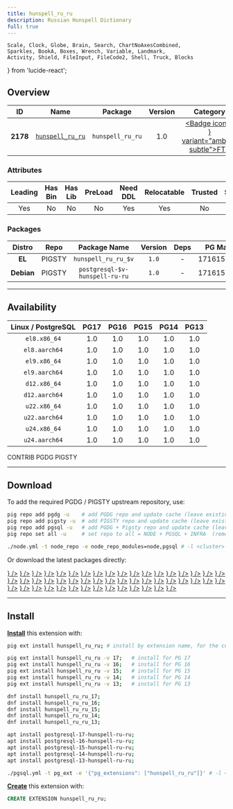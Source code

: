 ```yaml
---
title: hunspell_ru_ru
description: Russian Hunspell Dictionary
full: true
---
```


    Scale, Clock, Globe, Brain, Search, ChartNoAxesCombined,
    Sparkles, BookA, Boxes, Wrench, Variable, Landmark,
    Activity, Shield, FileInput, FileCode2, Shell, Truck, Blocks
} from 'lucide-react';

## Overview

| <TooltipIconButton tooltip="Extension unique identifier" side="top">ID</TooltipIconButton> | <TooltipIconButton tooltip="Extension name" side="top">Name</TooltipIconButton> | <TooltipIconButton tooltip="Package name for installation" side="top">Package</TooltipIconButton> | <TooltipIconButton tooltip="Latest available extension version" side="top">Version</TooltipIconButton> | <TooltipIconButton tooltip="Extension category" side="top">Category</TooltipIconButton> | <TooltipIconButton tooltip="Open source license" side="top">License</TooltipIconButton> | <TooltipIconButton tooltip="Programming language" side="top">Lang</TooltipIconButton> |
|:--------:|:--------:|:----------:|:--------------:|:---------------------------------------:|:------------------------------------------------------:|:----:|
| **2178** | [`hunspell_ru_ru`](https://github.com/postgrespro/hunspell_dicts) | `hunspell_ru_ru` | 1.0 | <a href="/ext/fts" className="no-underline"><Badge icon={<Search />} variant="amber-subtle">FTS</Badge></a> | <a href="/ext/list/license#postgresql" className="no-underline"><Badge icon={<Scale />} variant="blue-subtle">PostgreSQL</Badge></a> | <a href="/ext/list/lang#data"><Badge icon={<FileCode2 />} variant="teal-subtle">Data</Badge></a> |

### Attributes

| <TooltipIconButton tooltip="The Primary Leading extension in the Package" side="top">Leading</TooltipIconButton> | <TooltipIconButton tooltip="Contains binary utils" side="top">Has Bin</TooltipIconButton> | <TooltipIconButton tooltip="Contains .so shared library files" side="top">Has Lib</TooltipIconButton> | <TooltipIconButton tooltip="Requires preloading via shared_preload_libraries" side="top">PreLoad</TooltipIconButton> | <TooltipIconButton tooltip="Requires CREATE EXTENSION DDL command" side="top">Need DDL</TooltipIconButton> | <TooltipIconButton tooltip="Can be installed in any schema" side="top">Relocatable</TooltipIconButton> | <TooltipIconButton tooltip="Can be created by non-superuser" side="top">Trusted</TooltipIconButton> | <TooltipIconButton tooltip="Schemas used by this extension" side="top">Schemas</TooltipIconButton> |
|:-------:|:-------:|:-------:|:-------:|:--------:|:-----------:|:-------:|:-------:|
| Yes | No | No | No | Yes | Yes | No | - |

### Packages

| <TooltipIconButton tooltip="Linux distribution family, EL or Debian" side="top">Distro</TooltipIconButton> | <TooltipIconButton tooltip="Package repository" side="top">Repo</TooltipIconButton> | <TooltipIconButton tooltip="The RPM/DEB Package Name Pattern (replace $v with real pg major)" side="top">Package Name</TooltipIconButton> | <TooltipIconButton tooltip="Latest package version" side="top">Version</TooltipIconButton> | <TooltipIconButton tooltip="RPM/DEB Package dependencies" side="top">Deps</TooltipIconButton> | <TooltipIconButton tooltip="Available in these PostgreSQL Major Versions" side="top">PG Major</TooltipIconButton> |
|:----------:|:--------:|:------------------------:|:-----------:|:------------:|:------------------:|
|   **EL**   | <Badge variant="amber-subtle"><span className="font-bold">PIGSTY</span></Badge> | `hunspell_ru_ru_$v` | `1.0` | - | <Badge variant="green-subtle">17</Badge><Badge variant="green-subtle">16</Badge><Badge variant="green-subtle">15</Badge><Badge variant="green-subtle">14</Badge><Badge variant="green-subtle">13</Badge> |
| **Debian** | <Badge variant="amber-subtle"><span className="font-bold">PIGSTY</span></Badge> | `postgresql-$v-hunspell-ru-ru` | `1.0` | - | <Badge variant="green-subtle">17</Badge><Badge variant="green-subtle">16</Badge><Badge variant="green-subtle">15</Badge><Badge variant="green-subtle">14</Badge><Badge variant="green-subtle">13</Badge> |



------

## Availability

| <TooltipIconButton tooltip="Linux Distro Arch / PostgreSQL Major Version" side="top">Linux / PostgreSQL </TooltipIconButton> | **PG17** | **PG16** | **PG15** | **PG14** | **PG13** |
|:-----:|:-----:|:-----:|:-----:|:-----:|:-----:|
| `el8.x86_64` | <Badge variant="amber-subtle">1.0</Badge> | <Badge variant="amber-subtle">1.0</Badge> | <Badge variant="amber-subtle">1.0</Badge> | <Badge variant="amber-subtle">1.0</Badge> | <Badge variant="amber-subtle">1.0</Badge> |
| `el8.aarch64` | <Badge variant="amber-subtle">1.0</Badge> | <Badge variant="amber-subtle">1.0</Badge> | <Badge variant="amber-subtle">1.0</Badge> | <Badge variant="amber-subtle">1.0</Badge> | <Badge variant="amber-subtle">1.0</Badge> |
| `el9.x86_64` | <Badge variant="amber-subtle">1.0</Badge> | <Badge variant="amber-subtle">1.0</Badge> | <Badge variant="amber-subtle">1.0</Badge> | <Badge variant="amber-subtle">1.0</Badge> | <Badge variant="amber-subtle">1.0</Badge> |
| `el9.aarch64` | <Badge variant="amber-subtle">1.0</Badge> | <Badge variant="amber-subtle">1.0</Badge> | <Badge variant="amber-subtle">1.0</Badge> | <Badge variant="amber-subtle">1.0</Badge> | <Badge variant="amber-subtle">1.0</Badge> |
| `d12.x86_64` | <Badge variant="amber-subtle">1.0</Badge> | <Badge variant="amber-subtle">1.0</Badge> | <Badge variant="amber-subtle">1.0</Badge> | <Badge variant="amber-subtle">1.0</Badge> | <Badge variant="amber-subtle">1.0</Badge> |
| `d12.aarch64` | <Badge variant="amber-subtle">1.0</Badge> | <Badge variant="amber-subtle">1.0</Badge> | <Badge variant="amber-subtle">1.0</Badge> | <Badge variant="amber-subtle">1.0</Badge> | <Badge variant="amber-subtle">1.0</Badge> |
| `u22.x86_64` | <Badge variant="amber-subtle">1.0</Badge> | <Badge variant="amber-subtle">1.0</Badge> | <Badge variant="amber-subtle">1.0</Badge> | <Badge variant="amber-subtle">1.0</Badge> | <Badge variant="amber-subtle">1.0</Badge> |
| `u22.aarch64` | <Badge variant="amber-subtle">1.0</Badge> | <Badge variant="amber-subtle">1.0</Badge> | <Badge variant="amber-subtle">1.0</Badge> | <Badge variant="amber-subtle">1.0</Badge> | <Badge variant="amber-subtle">1.0</Badge> |
| `u24.x86_64` | <Badge variant="amber-subtle">1.0</Badge> | <Badge variant="amber-subtle">1.0</Badge> | <Badge variant="amber-subtle">1.0</Badge> | <Badge variant="amber-subtle">1.0</Badge> | <Badge variant="amber-subtle">1.0</Badge> |
| `u24.aarch64` | <Badge variant="amber-subtle">1.0</Badge> | <Badge variant="amber-subtle">1.0</Badge> | <Badge variant="amber-subtle">1.0</Badge> | <Badge variant="amber-subtle">1.0</Badge> | <Badge variant="amber-subtle">1.0</Badge> |

<Badge variant="green-subtle"><span className="font-black">CONTRIB</span></Badge> <Badge variant="blue-subtle"><span className="font-black">PGDG</span></Badge> <Badge variant="amber-subtle"><span className="font-black">PIGSTY</span></Badge>

------

## Download

To add the required PGDG / PIGSTY upstream repository, use:

```bash tab="pig"
pig repo add pgdg -u    # add PGDG repo and update cache (leave existing repos)
pig repo add pigsty -u  # add PIGSTY repo and update cache (leave existing repos)
pig repo add pgsql -u   # add PGDG + Pigsty repo and update cache (leave existing repos)
pig repo set all -u     # set repo to all = NODE + PGSQL + INFRA  (remove existing repos)
```
```bash tab="pigsty"
./node.yml -t node_repo -e node_repo_modules=node,pgsql # -l <cluster>
```

Or download the latest packages directly:

<Files>
    <Folder name="el8.x86_64">
        <a href="https://repo.pigsty.io/yum/pgsql/el8.x86_64/hunspell_ru_ru_17-1.0-1PIGSTY.el8.x86_64.rpm"><File name="hunspell_ru_ru_17-1.0-1PIGSTY.el8.x86_64.rpm" icon={<Package className="text-emerald-500" />} /></a>
        <a href="https://repo.pigsty.io/yum/pgsql/el8.x86_64/hunspell_ru_ru_16-1.0-1PIGSTY.el8.x86_64.rpm"><File name="hunspell_ru_ru_16-1.0-1PIGSTY.el8.x86_64.rpm" icon={<Package className="text-emerald-500" />} /></a>
        <a href="https://repo.pigsty.io/yum/pgsql/el8.x86_64/hunspell_ru_ru_15-1.0-1PIGSTY.el8.x86_64.rpm"><File name="hunspell_ru_ru_15-1.0-1PIGSTY.el8.x86_64.rpm" icon={<Package className="text-emerald-500" />} /></a>
        <a href="https://repo.pigsty.io/yum/pgsql/el8.x86_64/hunspell_ru_ru_14-1.0-1PIGSTY.el8.x86_64.rpm"><File name="hunspell_ru_ru_14-1.0-1PIGSTY.el8.x86_64.rpm" icon={<Package className="text-emerald-500" />} /></a>
        <a href="https://repo.pigsty.io/yum/pgsql/el8.x86_64/hunspell_ru_ru_13-1.0-1PIGSTY.el8.x86_64.rpm"><File name="hunspell_ru_ru_13-1.0-1PIGSTY.el8.x86_64.rpm" icon={<Package className="text-emerald-500" />} /></a>
    </Folder>
    <Folder name="el8.aarch64">
        <a href="https://repo.pigsty.io/yum/pgsql/el8.aarch64/hunspell_ru_ru_17-1.0-1PIGSTY.el8.aarch64.rpm"><File name="hunspell_ru_ru_17-1.0-1PIGSTY.el8.aarch64.rpm" icon={<Package className="text-orange-500" />} /></a>
        <a href="https://repo.pigsty.io/yum/pgsql/el8.aarch64/hunspell_ru_ru_16-1.0-1PIGSTY.el8.aarch64.rpm"><File name="hunspell_ru_ru_16-1.0-1PIGSTY.el8.aarch64.rpm" icon={<Package className="text-orange-500" />} /></a>
        <a href="https://repo.pigsty.io/yum/pgsql/el8.aarch64/hunspell_ru_ru_15-1.0-1PIGSTY.el8.aarch64.rpm"><File name="hunspell_ru_ru_15-1.0-1PIGSTY.el8.aarch64.rpm" icon={<Package className="text-orange-500" />} /></a>
        <a href="https://repo.pigsty.io/yum/pgsql/el8.aarch64/hunspell_ru_ru_14-1.0-1PIGSTY.el8.aarch64.rpm"><File name="hunspell_ru_ru_14-1.0-1PIGSTY.el8.aarch64.rpm" icon={<Package className="text-orange-500" />} /></a>
        <a href="https://repo.pigsty.io/yum/pgsql/el8.aarch64/hunspell_ru_ru_13-1.0-1PIGSTY.el8.aarch64.rpm"><File name="hunspell_ru_ru_13-1.0-1PIGSTY.el8.aarch64.rpm" icon={<Package className="text-orange-500" />} /></a>
    </Folder>
    <Folder name="el9.x86_64">
        <a href="https://repo.pigsty.io/yum/pgsql/el9.x86_64/hunspell_ru_ru_17-1.0-1PIGSTY.el9.x86_64.rpm"><File name="hunspell_ru_ru_17-1.0-1PIGSTY.el9.x86_64.rpm" icon={<Package className="text-emerald-500" />} /></a>
        <a href="https://repo.pigsty.io/yum/pgsql/el9.x86_64/hunspell_ru_ru_16-1.0-1PIGSTY.el9.x86_64.rpm"><File name="hunspell_ru_ru_16-1.0-1PIGSTY.el9.x86_64.rpm" icon={<Package className="text-emerald-500" />} /></a>
        <a href="https://repo.pigsty.io/yum/pgsql/el9.x86_64/hunspell_ru_ru_15-1.0-1PIGSTY.el9.x86_64.rpm"><File name="hunspell_ru_ru_15-1.0-1PIGSTY.el9.x86_64.rpm" icon={<Package className="text-emerald-500" />} /></a>
        <a href="https://repo.pigsty.io/yum/pgsql/el9.x86_64/hunspell_ru_ru_14-1.0-1PIGSTY.el9.x86_64.rpm"><File name="hunspell_ru_ru_14-1.0-1PIGSTY.el9.x86_64.rpm" icon={<Package className="text-emerald-500" />} /></a>
        <a href="https://repo.pigsty.io/yum/pgsql/el9.x86_64/hunspell_ru_ru_13-1.0-1PIGSTY.el9.x86_64.rpm"><File name="hunspell_ru_ru_13-1.0-1PIGSTY.el9.x86_64.rpm" icon={<Package className="text-emerald-500" />} /></a>
    </Folder>
    <Folder name="el9.aarch64">
        <a href="https://repo.pigsty.io/yum/pgsql/el9.aarch64/hunspell_ru_ru_17-1.0-1PIGSTY.el9.aarch64.rpm"><File name="hunspell_ru_ru_17-1.0-1PIGSTY.el9.aarch64.rpm" icon={<Package className="text-orange-500" />} /></a>
        <a href="https://repo.pigsty.io/yum/pgsql/el9.aarch64/hunspell_ru_ru_16-1.0-1PIGSTY.el9.aarch64.rpm"><File name="hunspell_ru_ru_16-1.0-1PIGSTY.el9.aarch64.rpm" icon={<Package className="text-orange-500" />} /></a>
        <a href="https://repo.pigsty.io/yum/pgsql/el9.aarch64/hunspell_ru_ru_15-1.0-1PIGSTY.el9.aarch64.rpm"><File name="hunspell_ru_ru_15-1.0-1PIGSTY.el9.aarch64.rpm" icon={<Package className="text-orange-500" />} /></a>
        <a href="https://repo.pigsty.io/yum/pgsql/el9.aarch64/hunspell_ru_ru_14-1.0-1PIGSTY.el9.aarch64.rpm"><File name="hunspell_ru_ru_14-1.0-1PIGSTY.el9.aarch64.rpm" icon={<Package className="text-orange-500" />} /></a>
        <a href="https://repo.pigsty.io/yum/pgsql/el9.aarch64/hunspell_ru_ru_13-1.0-1PIGSTY.el9.aarch64.rpm"><File name="hunspell_ru_ru_13-1.0-1PIGSTY.el9.aarch64.rpm" icon={<Package className="text-orange-500" />} /></a>
    </Folder>
    <Folder name="d12.x86_64">
        <a href="https://repo.pigsty.io/apt/pgsql/bookworm/pool/main/h/hunspell-ru-ru/postgresql-17-hunspell-ru-ru_1.0-1PIGSTY~bookworm_amd64.deb"><File name="postgresql-17-hunspell-ru-ru_1.0-1PIGSTY~bookworm_amd64.deb" icon={<Box className="text-emerald-500" />} /></a>
        <a href="https://repo.pigsty.io/apt/pgsql/bookworm/pool/main/h/hunspell-ru-ru/postgresql-16-hunspell-ru-ru_1.0-1PIGSTY~bookworm_amd64.deb"><File name="postgresql-16-hunspell-ru-ru_1.0-1PIGSTY~bookworm_amd64.deb" icon={<Box className="text-emerald-500" />} /></a>
        <a href="https://repo.pigsty.io/apt/pgsql/bookworm/pool/main/h/hunspell-ru-ru/postgresql-15-hunspell-ru-ru_1.0-1PIGSTY~bookworm_amd64.deb"><File name="postgresql-15-hunspell-ru-ru_1.0-1PIGSTY~bookworm_amd64.deb" icon={<Box className="text-emerald-500" />} /></a>
        <a href="https://repo.pigsty.io/apt/pgsql/bookworm/pool/main/h/hunspell-ru-ru/postgresql-14-hunspell-ru-ru_1.0-1PIGSTY~bookworm_amd64.deb"><File name="postgresql-14-hunspell-ru-ru_1.0-1PIGSTY~bookworm_amd64.deb" icon={<Box className="text-emerald-500" />} /></a>
        <a href="https://repo.pigsty.io/apt/pgsql/bookworm/pool/main/h/hunspell-ru-ru/postgresql-13-hunspell-ru-ru_1.0-1PIGSTY~bookworm_amd64.deb"><File name="postgresql-13-hunspell-ru-ru_1.0-1PIGSTY~bookworm_amd64.deb" icon={<Box className="text-emerald-500" />} /></a>
    </Folder>
    <Folder name="d12.aarch64">
        <a href="https://repo.pigsty.io/apt/pgsql/bookworm/pool/main/h/hunspell-ru-ru/postgresql-17-hunspell-ru-ru_1.0-1PIGSTY~bookworm_arm64.deb"><File name="postgresql-17-hunspell-ru-ru_1.0-1PIGSTY~bookworm_arm64.deb" icon={<Box className="text-orange-500" />} /></a>
        <a href="https://repo.pigsty.io/apt/pgsql/bookworm/pool/main/h/hunspell-ru-ru/postgresql-16-hunspell-ru-ru_1.0-1PIGSTY~bookworm_arm64.deb"><File name="postgresql-16-hunspell-ru-ru_1.0-1PIGSTY~bookworm_arm64.deb" icon={<Box className="text-orange-500" />} /></a>
        <a href="https://repo.pigsty.io/apt/pgsql/bookworm/pool/main/h/hunspell-ru-ru/postgresql-15-hunspell-ru-ru_1.0-1PIGSTY~bookworm_arm64.deb"><File name="postgresql-15-hunspell-ru-ru_1.0-1PIGSTY~bookworm_arm64.deb" icon={<Box className="text-orange-500" />} /></a>
        <a href="https://repo.pigsty.io/apt/pgsql/bookworm/pool/main/h/hunspell-ru-ru/postgresql-14-hunspell-ru-ru_1.0-1PIGSTY~bookworm_arm64.deb"><File name="postgresql-14-hunspell-ru-ru_1.0-1PIGSTY~bookworm_arm64.deb" icon={<Box className="text-orange-500" />} /></a>
        <a href="https://repo.pigsty.io/apt/pgsql/bookworm/pool/main/h/hunspell-ru-ru/postgresql-13-hunspell-ru-ru_1.0-1PIGSTY~bookworm_arm64.deb"><File name="postgresql-13-hunspell-ru-ru_1.0-1PIGSTY~bookworm_arm64.deb" icon={<Box className="text-orange-500" />} /></a>
    </Folder>
    <Folder name="u22.x86_64">
        <a href="https://repo.pigsty.io/apt/pgsql/jammy/pool/main/h/hunspell-ru-ru/postgresql-17-hunspell-ru-ru_1.0-1PIGSTY~jammy_amd64.deb"><File name="postgresql-17-hunspell-ru-ru_1.0-1PIGSTY~jammy_amd64.deb" icon={<Box className="text-emerald-500" />} /></a>
        <a href="https://repo.pigsty.io/apt/pgsql/jammy/pool/main/h/hunspell-ru-ru/postgresql-16-hunspell-ru-ru_1.0-1PIGSTY~jammy_amd64.deb"><File name="postgresql-16-hunspell-ru-ru_1.0-1PIGSTY~jammy_amd64.deb" icon={<Box className="text-emerald-500" />} /></a>
        <a href="https://repo.pigsty.io/apt/pgsql/jammy/pool/main/h/hunspell-ru-ru/postgresql-15-hunspell-ru-ru_1.0-1PIGSTY~jammy_amd64.deb"><File name="postgresql-15-hunspell-ru-ru_1.0-1PIGSTY~jammy_amd64.deb" icon={<Box className="text-emerald-500" />} /></a>
        <a href="https://repo.pigsty.io/apt/pgsql/jammy/pool/main/h/hunspell-ru-ru/postgresql-14-hunspell-ru-ru_1.0-1PIGSTY~jammy_amd64.deb"><File name="postgresql-14-hunspell-ru-ru_1.0-1PIGSTY~jammy_amd64.deb" icon={<Box className="text-emerald-500" />} /></a>
        <a href="https://repo.pigsty.io/apt/pgsql/jammy/pool/main/h/hunspell-ru-ru/postgresql-13-hunspell-ru-ru_1.0-1PIGSTY~jammy_amd64.deb"><File name="postgresql-13-hunspell-ru-ru_1.0-1PIGSTY~jammy_amd64.deb" icon={<Box className="text-emerald-500" />} /></a>
    </Folder>
    <Folder name="u22.aarch64">
        <a href="https://repo.pigsty.io/apt/pgsql/jammy/pool/main/h/hunspell-ru-ru/postgresql-17-hunspell-ru-ru_1.0-1PIGSTY~jammy_arm64.deb"><File name="postgresql-17-hunspell-ru-ru_1.0-1PIGSTY~jammy_arm64.deb" icon={<Box className="text-orange-500" />} /></a>
        <a href="https://repo.pigsty.io/apt/pgsql/jammy/pool/main/h/hunspell-ru-ru/postgresql-16-hunspell-ru-ru_1.0-1PIGSTY~jammy_arm64.deb"><File name="postgresql-16-hunspell-ru-ru_1.0-1PIGSTY~jammy_arm64.deb" icon={<Box className="text-orange-500" />} /></a>
        <a href="https://repo.pigsty.io/apt/pgsql/jammy/pool/main/h/hunspell-ru-ru/postgresql-15-hunspell-ru-ru_1.0-1PIGSTY~jammy_arm64.deb"><File name="postgresql-15-hunspell-ru-ru_1.0-1PIGSTY~jammy_arm64.deb" icon={<Box className="text-orange-500" />} /></a>
        <a href="https://repo.pigsty.io/apt/pgsql/jammy/pool/main/h/hunspell-ru-ru/postgresql-14-hunspell-ru-ru_1.0-1PIGSTY~jammy_arm64.deb"><File name="postgresql-14-hunspell-ru-ru_1.0-1PIGSTY~jammy_arm64.deb" icon={<Box className="text-orange-500" />} /></a>
        <a href="https://repo.pigsty.io/apt/pgsql/jammy/pool/main/h/hunspell-ru-ru/postgresql-13-hunspell-ru-ru_1.0-1PIGSTY~jammy_arm64.deb"><File name="postgresql-13-hunspell-ru-ru_1.0-1PIGSTY~jammy_arm64.deb" icon={<Box className="text-orange-500" />} /></a>
    </Folder>
    <Folder name="u24.x86_64">
        <a href="https://repo.pigsty.io/apt/pgsql/noble/pool/main/h/hunspell-ru-ru/postgresql-17-hunspell-ru-ru_1.0-1PIGSTY~noble_amd64.deb"><File name="postgresql-17-hunspell-ru-ru_1.0-1PIGSTY~noble_amd64.deb" icon={<Box className="text-emerald-500" />} /></a>
        <a href="https://repo.pigsty.io/apt/pgsql/noble/pool/main/h/hunspell-ru-ru/postgresql-16-hunspell-ru-ru_1.0-1PIGSTY~noble_amd64.deb"><File name="postgresql-16-hunspell-ru-ru_1.0-1PIGSTY~noble_amd64.deb" icon={<Box className="text-emerald-500" />} /></a>
        <a href="https://repo.pigsty.io/apt/pgsql/noble/pool/main/h/hunspell-ru-ru/postgresql-15-hunspell-ru-ru_1.0-1PIGSTY~noble_amd64.deb"><File name="postgresql-15-hunspell-ru-ru_1.0-1PIGSTY~noble_amd64.deb" icon={<Box className="text-emerald-500" />} /></a>
        <a href="https://repo.pigsty.io/apt/pgsql/noble/pool/main/h/hunspell-ru-ru/postgresql-14-hunspell-ru-ru_1.0-1PIGSTY~noble_amd64.deb"><File name="postgresql-14-hunspell-ru-ru_1.0-1PIGSTY~noble_amd64.deb" icon={<Box className="text-emerald-500" />} /></a>
        <a href="https://repo.pigsty.io/apt/pgsql/noble/pool/main/h/hunspell-ru-ru/postgresql-13-hunspell-ru-ru_1.0-1PIGSTY~noble_amd64.deb"><File name="postgresql-13-hunspell-ru-ru_1.0-1PIGSTY~noble_amd64.deb" icon={<Box className="text-emerald-500" />} /></a>
    </Folder>
    <Folder name="u24.aarch64">
        <a href="https://repo.pigsty.io/apt/pgsql/noble/pool/main/h/hunspell-ru-ru/postgresql-17-hunspell-ru-ru_1.0-1PIGSTY~noble_arm64.deb"><File name="postgresql-17-hunspell-ru-ru_1.0-1PIGSTY~noble_arm64.deb" icon={<Box className="text-orange-500" />} /></a>
        <a href="https://repo.pigsty.io/apt/pgsql/noble/pool/main/h/hunspell-ru-ru/postgresql-16-hunspell-ru-ru_1.0-1PIGSTY~noble_arm64.deb"><File name="postgresql-16-hunspell-ru-ru_1.0-1PIGSTY~noble_arm64.deb" icon={<Box className="text-orange-500" />} /></a>
        <a href="https://repo.pigsty.io/apt/pgsql/noble/pool/main/h/hunspell-ru-ru/postgresql-15-hunspell-ru-ru_1.0-1PIGSTY~noble_arm64.deb"><File name="postgresql-15-hunspell-ru-ru_1.0-1PIGSTY~noble_arm64.deb" icon={<Box className="text-orange-500" />} /></a>
        <a href="https://repo.pigsty.io/apt/pgsql/noble/pool/main/h/hunspell-ru-ru/postgresql-14-hunspell-ru-ru_1.0-1PIGSTY~noble_arm64.deb"><File name="postgresql-14-hunspell-ru-ru_1.0-1PIGSTY~noble_arm64.deb" icon={<Box className="text-orange-500" />} /></a>
        <a href="https://repo.pigsty.io/apt/pgsql/noble/pool/main/h/hunspell-ru-ru/postgresql-13-hunspell-ru-ru_1.0-1PIGSTY~noble_arm64.deb"><File name="postgresql-13-hunspell-ru-ru_1.0-1PIGSTY~noble_arm64.deb" icon={<Box className="text-orange-500" />} /></a>
    </Folder>
</Files>

------

## Install

[**Install**](/docs/pgsql/ext/install) this extension with:

```bash tab="pig"
pig ext install hunspell_ru_ru; # install by extension name, for the current active PG version

pig ext install hunspell_ru_ru -v 17;   # install for PG 17
pig ext install hunspell_ru_ru -v 16;   # install for PG 16
pig ext install hunspell_ru_ru -v 15;   # install for PG 15
pig ext install hunspell_ru_ru -v 14;   # install for PG 14
pig ext install hunspell_ru_ru -v 13;   # install for PG 13
```
```bash tab="yum" 
dnf install hunspell_ru_ru_17;
dnf install hunspell_ru_ru_16;
dnf install hunspell_ru_ru_15;
dnf install hunspell_ru_ru_14;
dnf install hunspell_ru_ru_13;
```
```bash tab="apt" 
apt install postgresql-17-hunspell-ru-ru;
apt install postgresql-16-hunspell-ru-ru;
apt install postgresql-15-hunspell-ru-ru;
apt install postgresql-14-hunspell-ru-ru;
apt install postgresql-13-hunspell-ru-ru;
```
```bash tab="ansible"
./pgsql.yml -t pg_ext -e '{"pg_extensions": ["hunspell_ru_ru"]}' # -l <cls>
```

[**Create**](/docs/pgsql/ext/create) this extension with:

```sql
CREATE EXTENSION hunspell_ru_ru;
```


